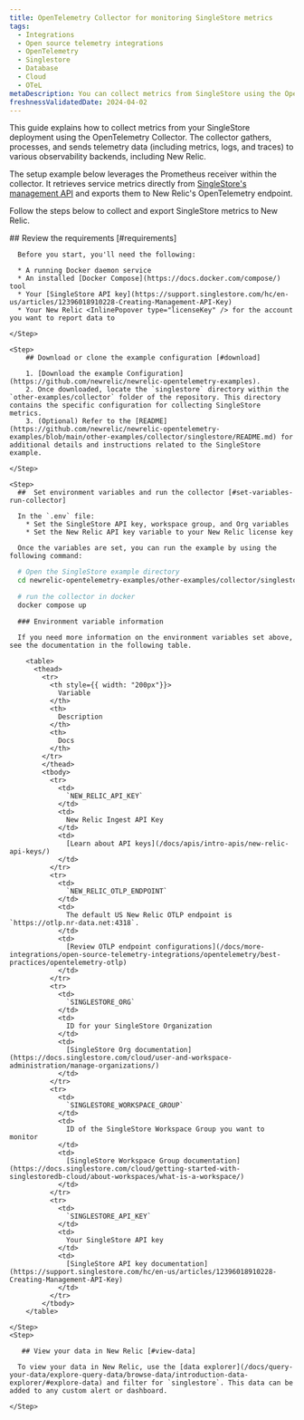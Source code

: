 ```yaml
---
title: OpenTelemetry Collector for monitoring SingleStore metrics
tags:
  - Integrations
  - Open source telemetry integrations
  - OpenTelemetry
  - Singlestore
  - Database
  - Cloud
  - OTeL
metaDescription: You can collect metrics from SingleStore using the OpenTelemetry Collector.
freshnessValidatedDate: 2024-04-02
---
```


This guide explains how to collect metrics from your SingleStore deployment using the OpenTelemetry Collector. The collector gathers, processes, and sends telemetry data (including metrics, logs, and traces) to various observability backends, including New Relic.

The setup example below leverages the Prometheus receiver within the collector. It retrieves service metrics directly from [SingleStore's management API](https://docs.singlestore.com/cloud/reference/management-api/reference/) and exports them to New Relic's OpenTelemetry endpoint.

Follow the steps below to collect and export SingleStore metrics to New Relic.

<Steps>
    <Step>
        ## Review the requirements [#requirements]

      Before you start, you'll need the following:

      * A running Docker daemon service
      * An installed [Docker Compose](https://docs.docker.com/compose/) tool
      * Your [SingleStore API key](https://support.singlestore.com/hc/en-us/articles/12396018910228-Creating-Management-API-Key)
      * Your New Relic <InlinePopover type="licenseKey" /> for the account you want to report data to

    </Step>

    <Step>
        ## Download or clone the example configuration [#download]

        1. [Download the example Configuration](https://github.com/newrelic/newrelic-opentelemetry-examples).
        2. Once downloaded, locate the `singlestore` directory within the `other-examples/collector` folder of the repository. This directory contains the specific configuration for collecting SingleStore metrics.
        3. (Optional) Refer to the [README](https://github.com/newrelic/newrelic-opentelemetry-examples/blob/main/other-examples/collector/singlestore/README.md) for additional details and instructions related to the SingleStore example.

    </Step>

    <Step>
      ##  Set environment variables and run the collector [#set-variables-run-collector]

      In the `.env` file:
        * Set the SingleStore API key, workspace group, and Org variables
        * Set the New Relic API key variable to your New Relic license key

      Once the variables are set, you can run the example by using the following command:

```bash
  # Open the SingleStore example directory
  cd newrelic-opentelemetry-examples/other-examples/collector/singlestore

  # run the collector in docker
  docker compose up
```

      ### Environment variable information

      If you need more information on the environment variables set above, see the documentation in the following table.

        <table>
          <thead>
            <tr>
              <th style={{ width: "200px"}}>
                Variable
              </th>
              <th>
                Description
              </th>
              <th>
                Docs
              </th>
            </tr>
            </thead>
            <tbody>
              <tr>
                <td>
                  `NEW_RELIC_API_KEY`
                </td>
                <td>
                  New Relic Ingest API Key
                </td>
                <td>
                  [Learn about API keys](/docs/apis/intro-apis/new-relic-api-keys/)
                </td>
              </tr>
              <tr>
                <td>
                  `NEW_RELIC_OTLP_ENDPOINT`
                </td>
                <td>
                  The default US New Relic OTLP endpoint is `https://otlp.nr-data.net:4318`.
                </td>
                <td>
                  [Review OTLP endpoint configurations](/docs/more-integrations/open-source-telemetry-integrations/opentelemetry/best-practices/opentelemetry-otlp)
                </td>
              </tr>
              <tr>
                <td>
                  `SINGLESTORE_ORG`
                </td>
                <td>
                  ID for your SingleStore Organization
                </td>
                <td>
                  [SingleStore Org documentation](https://docs.singlestore.com/cloud/user-and-workspace-administration/manage-organizations/)
                </td>
              </tr>
              <tr>
                <td>
                  `SINGLESTORE_WORKSPACE_GROUP`
                </td>
                <td>
                  ID of the SingleStore Workspace Group you want to monitor
                </td>
                <td>
                  [SingleStore Workspace Group documentation](https://docs.singlestore.com/cloud/getting-started-with-singlestoredb-cloud/about-workspaces/what-is-a-workspace/)
                </td>
              </tr>
              <tr>
                <td>
                  `SINGLESTORE_API_KEY`
                </td>
                <td>
                  Your SingleStore API key
                </td>
                <td>
                  [SingleStore API key documentation](https://support.singlestore.com/hc/en-us/articles/12396018910228-Creating-Management-API-Key)
                </td>
              </tr>
            </tbody>
        </table>

    </Step>
    <Step>

       ## View your data in New Relic [#view-data]

      To view your data in New Relic, use the [data explorer](/docs/query-your-data/explore-query-data/browse-data/introduction-data-explorer/#explore-data) and filter for `singlestore`. This data can be added to any custom alert or dashboard.

    </Step>
</Steps>
